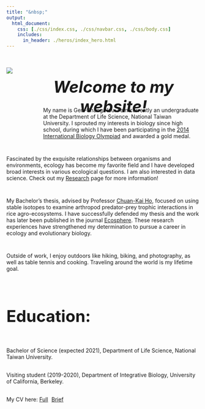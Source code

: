 ```yaml
---
title: "&nbsp;"
output:
  html_document:
    css: [./css/index.css, ./css/navbar.css, ./css/body.css]
    includes:
      in_header: ./heros/index_hero.html
---
```


<style>
h1 {font-weight: bold !important; 
    font-size: 42px !important}
</style>   


<div style="display: flex;">

<img src="./images/Personal photo.JPG" style="max-width: 300px; max-height: 400px; width:auto; height:auto; margin-top: 20px;">

<div style="padding-left: 40px; width: 800px">

<div style="height: 50px;">
<h1 style="text-align: center; font-style: italic;">Welcome to my website!</h1>
</div>

<div style="height: 1em;"></div>

<div style="padding-left: 40px;">
My name is Gen-Chang Hsu. I am currently an undergraduate at the Department of Life Science, National Taiwan University. I sprouted my interests in biology since high school, during which I have been participating in the [2014 International Biology Olympiad](https://www.ibo-info.org/en/contest/past-ibos.html){target="_blank"} and awarded a gold medal.
</div>

</div>

</div>

<div style="height: 1em;"></div>

Fascinated by the exquisite relationships between organisms and environments, ecology has become my favorite field and I have developed broad interests in various ecological questions. I am also interested in data science. Check out my <a href="./Research.html">Research</a> page for more information!

<div style="height: 1em;"></div>

My Bachelor's thesis, advised by Professor [Chuan-Kai Ho](https://ecology.lifescience.ntu.edu.tw/doku.php/en/ckho/start){target="_blank"}, focused on using stable isotopes to examine arthropod predator-prey trophic interactions in rice agro-ecosystems. I have successfully defended my thesis and the work has later been published in the journal [Ecosphere](https://esajournals.onlinelibrary.wiley.com/journal/21508925){target="_blank"}. These research experiences have strengthened my determination to pursue a career in ecology and evolutionary biology.

<div style="height: 1em;"></div>

Outside of work, I enjoy outdoors like hiking, biking, and photography, as well as table tennis and cooking. Traveling around the world is my lifetime goal.

<br>

# Education:
<div style="height: 1em;"></div>
Bachelor of Science (expected 2021), Department of Life Science, National Taiwan University.

<div style="height:2px;"></div>

Visiting student (2019-2020), Department of Integrative Biology, University of California, Berkeley.

<div style="height:2px;"></div>

My CV here: <a href="./CV_Full_20210430.pdf" target="_blank">Full</a> <a href="./CV_Brief_20210430.pdf" target="_blank" style="padding-left: 5px">Brief</a>
